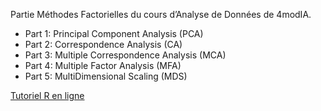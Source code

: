 Partie Méthodes Factorielles du cours d'Analyse de Données de 4modIA. 

- Part 1: Principal Component Analysis (PCA)
- Part 2: Correspondence Analysis (CA)
- Part 3: Multiple Correspondence Analysis (MCA)
- Part 4: Multiple Factor Analysis (MFA)
- Part 5: MultiDimensional Scaling (MDS)


[Tutoriel R en ligne](https://cmaugis.github.io/TutorielR-V2025/){target="_blank"}
